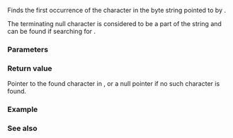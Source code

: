 {{cpp/title|strchr}}
{{cpp/string/byte/navbar}}
{{dcl begin}}
{{dcl header|cstring}}
{{dcl|
const char* strchr( const char* str, int ch );
}}
{{dcl|
      char* strchr(       char* str, int ch );
}}
{{dcl end}}

Finds the first occurrence of the character {{c|static_cast&lt;char&gt;(ch)}} in the byte string pointed to by {{c|str}}. 

The terminating null character is considered to be a part of the string and can be found if searching for {{c|'\0'}}.

===Parameters===
{{par begin}}
{{par|str|pointer to the null-terminated byte string to be analyzed}}
{{par|ch|character to search for}}
{{par end}}

===Return value===
Pointer to the found character in {{c|str}}, or a null pointer if no such character is found.

===Example===
{{example
|code=
#include &lt;cstring&gt;
#include &lt;iostream&gt;

int main()
{
    const char* str = "Try not. Do, or do not. There is no try.";
    char target = 'T';
    const char* result = str;

    while ((result = std::strchr(result, target)) != nullptr)
    {
        std::cout &lt;&lt; "Found '" &lt;&lt; target
                  &lt;&lt; "' starting at '" &lt;&lt; result &lt;&lt; "'\n";

        // Increment result, otherwise we'll find target at the same location
        ++result;
    }
}
|output=
Found 'T' starting at 'Try not. Do, or do not. There is no try.'
Found 'T' starting at 'There is no try.'
}}

===See also===
{{dsc begin}}
{{dsc inc|cpp/string/byte/dsc memchr}}
{{dsc inc|cpp/string/basic_string/dsc find}}
{{dsc inc|cpp/string/wide/dsc wcschr}}
{{dsc inc|cpp/string/byte/dsc strrchr}}
{{dsc inc|cpp/string/byte/dsc strpbrk}}
{{dsc see c|c/string/byte/strchr}}
{{dsc end}}

{{langlinks|de|es|fr|it|ja|pl|pt|ru|tr|zh}}